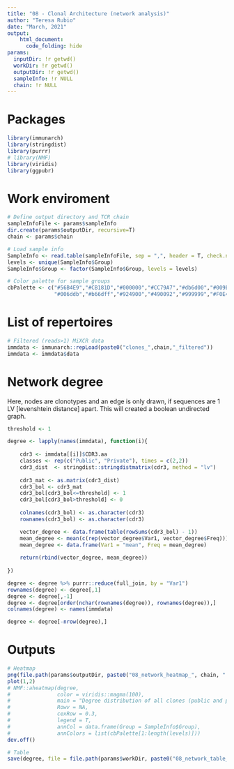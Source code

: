 ```yaml
---
title: "08 - Clonal Architecture (network analysis)"
author: "Teresa Rubio"
date: "March, 2021"
output:
    html_document:
      code_folding: hide
params:
  inputDir: !r getwd()
  workDir: !r getwd()
  outputDir: !r getwd()
  sampleInfo: !r NULL
  chain: !r NULL
---
```


# Packages
```r
library(immunarch)
library(stringdist)
library(purrr)
# library(NMF)
library(viridis)
library(ggpubr)
```

# Work enviroment
```r
# Define output directory and TCR chain
sampleInfoFile <- params$sampleInfo
dir.create(params$outputDir, recursive=T)
chain <- params$chain

# Load sample info
SampleInfo <- read.table(sampleInfoFile, sep = ",", header = T, check.names = F)
levels <- unique(SampleInfo$Group)
SampleInfo$Group <- factor(SampleInfo$Group, levels = levels)

# Color palette for sample groups
cbPalette <- c("#56B4E9","#CB181D","#000000","#CC79A7","#db6d00","#009E73",
               "#006ddb","#b66dff","#924900","#490092","#999999","#F0E442")
```

# List of repertoires
```r
# Filtered (reads>1) MiXCR data
immdata <- immunarch::repLoad(paste0("clones_",chain,"_filtered"))
immdata <- immdata$data
```

# Network degree
Here, nodes are clonotypes and an edge is only drawn, if sequences are 1 LV [levenshtein distance] apart. This will created a boolean undirected graph.
```r
threshold <- 1

degree <- lapply(names(immdata), function(i){
  
    cdr3 <- immdata[[i]]$CDR3.aa
    classes <- rep(c("Public", "Private"), times = c(2,2))
    cdr3_dist  <- stringdist::stringdistmatrix(cdr3, method = "lv")
    
    cdr3_mat <- as.matrix(cdr3_dist)
    cdr3_bol <- cdr3_mat
    cdr3_bol[cdr3_bol<=threshold] <- 1
    cdr3_bol[cdr3_bol>threshold] <- 0
    
    colnames(cdr3_bol) <- as.character(cdr3)
    rownames(cdr3_bol) <- as.character(cdr3)

    vector_degree <- data.frame(table(rowSums(cdr3_bol) - 1))
    mean_degree <- mean(c(rep(vector_degree$Var1, vector_degree$Freq)))
    mean_degree <- data.frame(Var1 = "mean", Freq = mean_degree)
    
    return(rbind(vector_degree, mean_degree))
    
})

degree <- degree %>% purrr::reduce(full_join, by = "Var1")
rownames(degree) <- degree[,1]
degree <- degree[,-1]
degree <- degree[order(nchar(rownames(degree)), rownames(degree)),]
colnames(degree) <- names(immdata)

degree <- degree[-nrow(degree),]
```

# Outputs
```r
# Heatmap
png(file.path(params$outputDir, paste0("08_network_heatmap_", chain, ".png")))
plot(1,2)
# NMF::aheatmap(degree,
#               color = viridis::magma(100),
#               main = "Degree distribution of all clones (public and private)",
#               Rowv = NA,
#               cexRow = 0.3,
#               legend = T,
#               annCol = data.frame(Group = SampleInfo$Group),
#               annColors = list(cbPalette[1:length(levels)]))
dev.off()

# Table
save(degree, file = file.path(params$workDir, paste0("08_network_table_", chain, ".Rda")))
```

